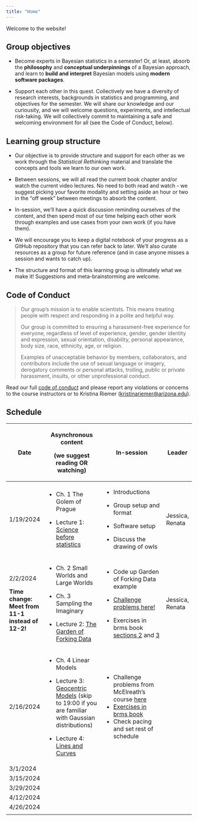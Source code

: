 ```yaml
---
title: "Home"
---
```


Welcome to the website!

## Group objectives

-   Become experts in Bayesian statistics in a semester!
    Or, at least, absorb the **philosophy** and **conceptual underpinnings** of a Bayesian approach, and learn to **build and interpret** Bayesian models using **modern software packages**.

-   Support each other in this quest.
    Collectively we have a diversity of research interests, backgrounds in statistics and programming, and objectives for the semester.
    We will share our knowledge and our curiousity, and we will welcome questions, experiments, and intellectual risk-taking.
    We will collectively commit to maintaining a safe and welcoming environment for all (see the Code of Conduct, below).

## Learning group structure

-   Our objective is to provide structure and support for each other as we work through the *Statistical Rethinking* material and translate the concepts and tools we learn to our own work.

-   Between sessions, we will all read the current book chapter and/or watch the current video lectures.
    No need to both read and watch - we suggest picking your favorite modality and setting aside an hour or two in the "off week" between meetings to absorb the content.

-   In-session, we'll have a quick discussion reminding ourselves of the content, and then spend most of our time helping each other work through examples and use cases from your own work (if you have them).

-   We will encourage you to keep a digital notebook of your progress as a GitHub repository that you can refer back to later.
    We'll also curate resources as a group for future reference (and in case anyone misses a session and wants to catch up).

-   The structure and format of this learning group is ultimately what we make it!
    Suggestions and meta-brainstorming are welcome.

## Code of Conduct

> Our group's mission is to enable scientists.
> This means treating people with respect and responding in a polite and helpful way.
>
> Our group is committed to ensuring a harassment-free experience for everyone, regardless of level of experience, gender, gender identity and expression, sexual orientation, disability, personal appearance, body size, race, ethnicity, age, or religion.
>
> Examples of unacceptable behavior by members, collaborators, and contributors include the use of sexual language or imagery, derogatory comments or personal attacks, trolling, public or private harassment, insults, or other unprofessional conduct.

Read our full [code of conduct](https://osf.io/tzmhp/wiki/Code%20of%20Conduct/) and please report any violations or concerns to the course instructors or to Kristina Riemer ([kristinariemer\@arizona.edu](mailto:kristinariemer@arizona.edu)).

## Schedule

+--------------------------------------------------+-------------------------------------------------------------------------------------------------------------------------------------------------+--------------------------------------------------------------------------------------------------------------------------------------------------------------------------------------+-----------------+
| Date                                             | Asynchronous content                                                                                                                            | In-session                                                                                                                                                                           | Leader          |
|                                                  |                                                                                                                                                 |                                                                                                                                                                                      |                 |
|                                                  | (we suggest reading OR watching)                                                                                                                |                                                                                                                                                                                      |                 |
+==================================================+=================================================================================================================================================+======================================================================================================================================================================================+=================+
| 1/19/2024                                        | -   Ch. 1 The Golem of Prague                                                                                                                   | -   Introductions                                                                                                                                                                    | Jessica, Renata |
|                                                  |                                                                                                                                                 |                                                                                                                                                                                      |                 |
|                                                  | -   Lecture 1: [Science before statistics](https://www.youtube.com/watch?v=FdnMWdICdRs&list=PLDcUM9US4XdPz-KxHM4XHt7uUVGWWVSus&index=1)         | -   Group setup and format                                                                                                                                                           |                 |
|                                                  |                                                                                                                                                 |                                                                                                                                                                                      |                 |
|                                                  |                                                                                                                                                 | -   Software setup                                                                                                                                                                   |                 |
|                                                  |                                                                                                                                                 |                                                                                                                                                                                      |                 |
|                                                  |                                                                                                                                                 | -   Discuss the drawing of owls                                                                                                                                                      |                 |
+--------------------------------------------------+-------------------------------------------------------------------------------------------------------------------------------------------------+--------------------------------------------------------------------------------------------------------------------------------------------------------------------------------------+-----------------+
| 2/2/2024                                         | -   Ch. 2 Small Worlds and Large Worlds                                                                                                         | -   Code up Garden of Forking Data example                                                                                                                                           | Jessica, Renata |
|                                                  |                                                                                                                                                 |                                                                                                                                                                                      |                 |
| **Time change: Meet from 11-1 instead of 12-2!** | -   Ch. 3 Sampling the Imaginary                                                                                                                | -   [Challenge problems here!](https://github.com/rmcelreath/stat_rethinking_2023/blob/main/homework/week01.pdf)                                                                     |                 |
|                                                  |                                                                                                                                                 |                                                                                                                                                                                      |                 |
|                                                  | -   Lecture 2: [The Garden of Forking Data](https://www.youtube.com/watch?v=R1vcdhPBlXA&list=PLDcUM9US4XdPz-KxHM4XHt7uUVGWWVSus&index=2)        | -   Exercises in brms book [sections 2](https://bookdown.org/content/4857/small-worlds-and-large-worlds.html) and [3](https://bookdown.org/content/4857/sampling-the-imaginary.html) |                 |
+--------------------------------------------------+-------------------------------------------------------------------------------------------------------------------------------------------------+--------------------------------------------------------------------------------------------------------------------------------------------------------------------------------------+-----------------+
| 2/16/2024                                        | -   Ch. 4 Linear Models                                                                                                                         | -   Challenge problems from McElreath's course [here](https://github.com/rmcelreath/stat_rethinking_2023/blob/main/homework/week02.pdf)                                              |                 |
|                                                  |                                                                                                                                                 | -   [Exercises in brms book](https://bookdown.org/content/4857/geocentric-models.html)                                                                                               |                 |
|                                                  | -   Lecture 3: [Geocentric Models](https://www.youtube.com/watch?v=tNOu-SEacNU) (skip to 19:00 if you are familiar with Gaussian distributions) | -   Check pacing and set rest of schedule                                                                                                                                            |                 |
|                                                  |                                                                                                                                                 |                                                                                                                                                                                      |                 |
|                                                  | -   Lecture 4: [Lines and Curves](https://www.youtube.com/watch?v=F0N4b7K_iYQ&list=PLDcUM9US4XdPz-KxHM4XHt7uUVGWWVSus&index=4)                  |                                                                                                                                                                                      |                 |
+--------------------------------------------------+-------------------------------------------------------------------------------------------------------------------------------------------------+--------------------------------------------------------------------------------------------------------------------------------------------------------------------------------------+-----------------+
| 3/1/2024                                         |                                                                                                                                                 |                                                                                                                                                                                      |                 |
+--------------------------------------------------+-------------------------------------------------------------------------------------------------------------------------------------------------+--------------------------------------------------------------------------------------------------------------------------------------------------------------------------------------+-----------------+
| 3/15/2024                                        |                                                                                                                                                 |                                                                                                                                                                                      |                 |
+--------------------------------------------------+-------------------------------------------------------------------------------------------------------------------------------------------------+--------------------------------------------------------------------------------------------------------------------------------------------------------------------------------------+-----------------+
| 3/29/2024                                        |                                                                                                                                                 |                                                                                                                                                                                      |                 |
+--------------------------------------------------+-------------------------------------------------------------------------------------------------------------------------------------------------+--------------------------------------------------------------------------------------------------------------------------------------------------------------------------------------+-----------------+
| 4/12/2024                                        |                                                                                                                                                 |                                                                                                                                                                                      |                 |
+--------------------------------------------------+-------------------------------------------------------------------------------------------------------------------------------------------------+--------------------------------------------------------------------------------------------------------------------------------------------------------------------------------------+-----------------+
| 4/26/2024                                        |                                                                                                                                                 |                                                                                                                                                                                      |                 |
+--------------------------------------------------+-------------------------------------------------------------------------------------------------------------------------------------------------+--------------------------------------------------------------------------------------------------------------------------------------------------------------------------------------+-----------------+
|                                                  |                                                                                                                                                 |                                                                                                                                                                                      |                 |
+--------------------------------------------------+-------------------------------------------------------------------------------------------------------------------------------------------------+--------------------------------------------------------------------------------------------------------------------------------------------------------------------------------------+-----------------+
